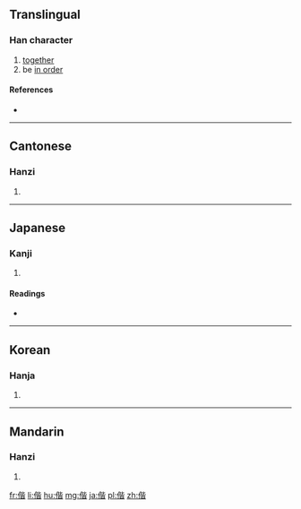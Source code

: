 ==Translingual==

===Han character===
{{Han char|rn=9|rad=人|as=09|sn=11|four=2126<sub>1</sub>|canj=人心心日 (OPPA)|ids=⿰[[亻]][[皆]]}}

# [[together]]
# be [[in order]]

====References====
* {{Han ref|kx=0110.230|dkj=00855|dj=0236.070|hdz=10188.120|uh=5055|ud=20565|bh=B0BA|bd=45242}}

----

==Cantonese==

===Hanzi===
{{yue-hanzi|jyut=|y=gaai1}}

# {{defn|lang=yue|sort=人09}}

----

==Japanese==

===Kanji===
{{ja-kanji|grade=|rs=人09}}

# {{defn|lang=ja|sort=人09}}

====Readings====
* {{ja-readings|on=[[かい]] (kai)|kun=[[ともに]] (tomoni)}}

----

==Korean==

===Hanja===
{{ko-hanja|hangeul=[[해]], [[혜]]|rv=hae, hye|mr=hae, hye}}

# {{defn|lang=ko|sort=人09}}

----

==Mandarin==

===Hanzi===
{{cmn-hanzi|pin=[[xié]] ([[xie2]])|wg=hsieh<sup>2</sup>}}

# {{defn|lang=cmn|sort=人09}}

[[fr:偕]]
[[li:偕]]
[[hu:偕]]
[[mg:偕]]
[[ja:偕]]
[[pl:偕]]
[[zh:偕]]